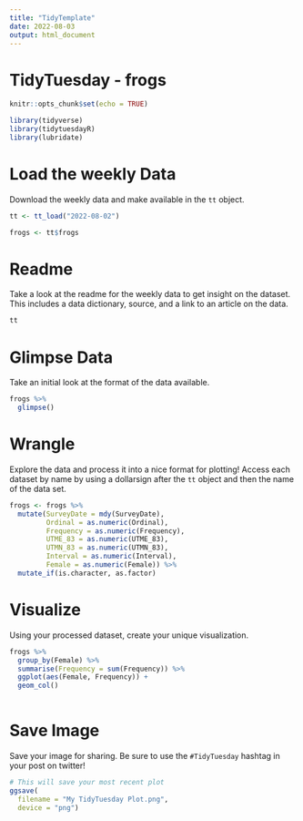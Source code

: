 ```yaml
---
title: "TidyTemplate"
date: 2022-08-03
output: html_document
---
```


# TidyTuesday - frogs

```r

knitr::opts_chunk$set(echo = TRUE)

library(tidyverse)
library(tidytuesdayR)
library(lubridate)

```

# Load the weekly Data

Download the weekly data and make available in the `tt` object.

```r

tt <- tt_load("2022-08-02")

frogs <- tt$frogs
```


# Readme

Take a look at the readme for the weekly data to get insight on the dataset.
This includes a data dictionary, source, and a link to an article on the data.

```r

tt

```


# Glimpse Data

Take an initial look at the format of the data available.

```r
frogs %>% 
  glimpse()

```

# Wrangle

Explore the data and process it into a nice format for plotting! Access each dataset by name by using a dollarsign after the `tt` object and then the name of the data set.

```r

frogs <- frogs %>% 
  mutate(SurveyDate = mdy(SurveyDate),
         Ordinal = as.numeric(Ordinal), 
         Frequency = as.numeric(Frequency),
         UTME_83 = as.numeric(UTME_83),
         UTMN_83 = as.numeric(UTMN_83),
         Interval = as.numeric(Interval),
         Female = as.numeric(Female)) %>% 
  mutate_if(is.character, as.factor)
```


# Visualize

Using your processed dataset, create your unique visualization.

```r

frogs %>% 
  group_by(Female) %>% 
  summarise(Frequency = sum(Frequency)) %>% 
  ggplot(aes(Female, Frequency)) +
  geom_col()
  
```

# Save Image

Save your image for sharing. Be sure to use the `#TidyTuesday` hashtag in your post on twitter! 

```r

# This will save your most recent plot
ggsave(
  filename = "My TidyTuesday Plot.png",
  device = "png")

```

